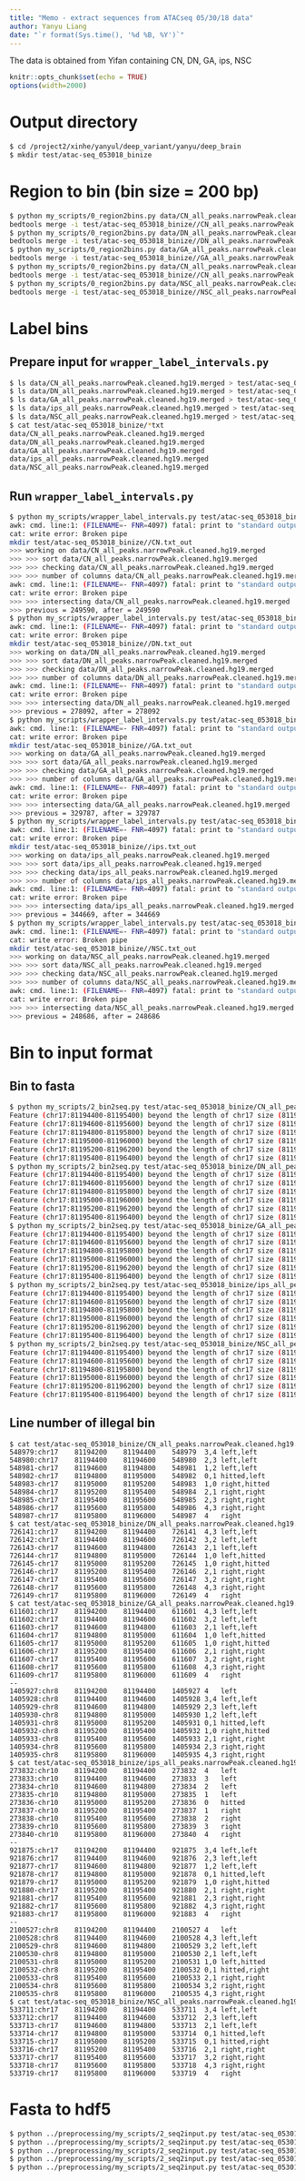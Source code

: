 ```yaml
---
title: "Memo - extract sequences from ATACseq 05/30/18 data"
author: Yanyu Liang
date: "`r format(Sys.time(), '%d %B, %Y')`"
---
```


<style>
pre code, pre, code {
  white-space: pre !important;
  overflow-x: scroll !important;
  word-break: keep-all !important;
  word-wrap: initial !important;
}
</style>

The data is obtained from Yifan containing CN, DN, GA, ips, NSC

```r
knitr::opts_chunk$set(echo = TRUE)
options(width=2000)
```

# Output directory

```bash
$ cd /project2/xinhe/yanyul/deep_variant/yanyu/deep_brain
$ mkdir test/atac-seq_053018_binize
```

# Region to bin (bin size = 200 bp)

```bash
$ python my_scripts/0_region2bins.py data/CN_all_peaks.narrowPeak.cleaned.hg19.merged.sorted.intersect test/atac-seq_053018_binize/
bedtools merge -i test/atac-seq_053018_binize//CN_all_peaks.narrowPeak.cleaned.hg19.merged.sorted_bin200.bed.sorted -d -1 -c 4,5 -o collapse,collapse > test/atac-seq_053018_binize//CN_all_peaks.narrowPeak.cleaned.hg19.merged.sorted_bin200.bed.sorted.merged
$ python my_scripts/0_region2bins.py data/DN_all_peaks.narrowPeak.cleaned.hg19.merged.sorted.intersect test/atac-seq_053018_binize/
bedtools merge -i test/atac-seq_053018_binize//DN_all_peaks.narrowPeak.cleaned.hg19.merged.sorted_bin200.bed.sorted -d -1 -c 4,5 -o collapse,collapse > test/atac-seq_053018_binize//DN_all_peaks.narrowPeak.cleaned.hg19.merged.sorted_bin200.bed.sorted.merged
$ python my_scripts/0_region2bins.py data/GA_all_peaks.narrowPeak.cleaned.hg19.merged.sorted.intersect test/atac-seq_053018_binize/
bedtools merge -i test/atac-seq_053018_binize//GA_all_peaks.narrowPeak.cleaned.hg19.merged.sorted_bin200.bed.sorted -d -1 -c 4,5 -o collapse,collapse > test/atac-seq_053018_binize//GA_all_peaks.narrowPeak.cleaned.hg19.merged.sorted_bin200.bed.sorted.merged
$ python my_scripts/0_region2bins.py data/CN_all_peaks.narrowPeak.cleaned.hg19.merged.sorted.intersect test/atac-seq_053018_binize/
bedtools merge -i test/atac-seq_053018_binize//CN_all_peaks.narrowPeak.cleaned.hg19.merged.sorted_bin200.bed.sorted -d -1 -c 4,5 -o collapse,collapse > test/atac-seq_053018_binize//CN_all_peaks.narrowPeak.cleaned.hg19.merged.sorted_bin200.bed.sorted.merged
$ python my_scripts/0_region2bins.py data/NSC_all_peaks.narrowPeak.cleaned.hg19.merged.sorted.intersect test/atac-seq_053018_binize/
bedtools merge -i test/atac-seq_053018_binize//NSC_all_peaks.narrowPeak.cleaned.hg19.merged.sorted_bin200.bed.sorted -d -1 -c 4,5 -o collapse,collapse > test/atac-seq_053018_binize//NSC_all_peaks.narrowPeak.cleaned.hg19.merged.sorted_bin200.bed.sorted.merged
```

# Label bins

## Prepare input for `wrapper_label_intervals.py`

```bash
$ ls data/CN_all_peaks.narrowPeak.cleaned.hg19.merged > test/atac-seq_053018_binize/CN.txt
$ ls data/DN_all_peaks.narrowPeak.cleaned.hg19.merged > test/atac-seq_053018_binize/DN.txt
$ ls data/GA_all_peaks.narrowPeak.cleaned.hg19.merged > test/atac-seq_053018_binize/GA.txt
$ ls data/ips_all_peaks.narrowPeak.cleaned.hg19.merged > test/atac-seq_053018_binize/ips.txt
$ ls data/NSC_all_peaks.narrowPeak.cleaned.hg19.merged > test/atac-seq_053018_binize/NSC.txt
$ cat test/atac-seq_053018_binize/*txt
data/CN_all_peaks.narrowPeak.cleaned.hg19.merged
data/DN_all_peaks.narrowPeak.cleaned.hg19.merged
data/GA_all_peaks.narrowPeak.cleaned.hg19.merged
data/ips_all_peaks.narrowPeak.cleaned.hg19.merged
data/NSC_all_peaks.narrowPeak.cleaned.hg19.merged
```

## Run `wrapper_label_intervals.py`

```bash
$ python my_scripts/wrapper_label_intervals.py test/atac-seq_053018_binize/CN_all_peaks.narrowPeak.cleaned.hg19.merged.sorted_bin200.bed.sorted.merged.final test/atac-seq_053018_binize/CN.txt test/atac-seq_053018_binize/
awk: cmd. line:1: (FILENAME=- FNR=4097) fatal: print to "standard output" failed (Broken pipe)
cat: write error: Broken pipe
mkdir test/atac-seq_053018_binize//CN.txt_out
>>> working on data/CN_all_peaks.narrowPeak.cleaned.hg19.merged
>>> >>> sort data/CN_all_peaks.narrowPeak.cleaned.hg19.merged
>>> >>> checking data/CN_all_peaks.narrowPeak.cleaned.hg19.merged
>>> >>> number of columns data/CN_all_peaks.narrowPeak.cleaned.hg19.merged
awk: cmd. line:1: (FILENAME=- FNR=4097) fatal: print to "standard output" failed (Broken pipe)
cat: write error: Broken pipe
>>> >>> intersecting data/CN_all_peaks.narrowPeak.cleaned.hg19.merged
>>> previous = 249590, after = 249590
$ python my_scripts/wrapper_label_intervals.py test/atac-seq_053018_binize/DN_all_peaks.narrowPeak.cleaned.hg19.merged.sorted_bin200.bed.sorted.merged.final test/atac-seq_053018_binize/DN.txt test/atac-seq_053018_binize/
awk: cmd. line:1: (FILENAME=- FNR=4097) fatal: print to "standard output" failed (Broken pipe)
cat: write error: Broken pipe
mkdir test/atac-seq_053018_binize//DN.txt_out
>>> working on data/DN_all_peaks.narrowPeak.cleaned.hg19.merged
>>> >>> sort data/DN_all_peaks.narrowPeak.cleaned.hg19.merged
>>> >>> checking data/DN_all_peaks.narrowPeak.cleaned.hg19.merged
>>> >>> number of columns data/DN_all_peaks.narrowPeak.cleaned.hg19.merged
awk: cmd. line:1: (FILENAME=- FNR=4097) fatal: print to "standard output" failed (Broken pipe)
cat: write error: Broken pipe
>>> >>> intersecting data/DN_all_peaks.narrowPeak.cleaned.hg19.merged
>>> previous = 278092, after = 278092
$ python my_scripts/wrapper_label_intervals.py test/atac-seq_053018_binize/GA_all_peaks.narrowPeak.cleaned.hg19.merged.sorted_bin200.bed.sorted.merged.final test/atac-seq_053018_binize/GA.txt test/atac-seq_053018_binize/
awk: cmd. line:1: (FILENAME=- FNR=4097) fatal: print to "standard output" failed (Broken pipe)
cat: write error: Broken pipe
mkdir test/atac-seq_053018_binize//GA.txt_out
>>> working on data/GA_all_peaks.narrowPeak.cleaned.hg19.merged
>>> >>> sort data/GA_all_peaks.narrowPeak.cleaned.hg19.merged
>>> >>> checking data/GA_all_peaks.narrowPeak.cleaned.hg19.merged
>>> >>> number of columns data/GA_all_peaks.narrowPeak.cleaned.hg19.merged
awk: cmd. line:1: (FILENAME=- FNR=4097) fatal: print to "standard output" failed (Broken pipe)
cat: write error: Broken pipe
>>> >>> intersecting data/GA_all_peaks.narrowPeak.cleaned.hg19.merged
>>> previous = 329787, after = 329787
$ python my_scripts/wrapper_label_intervals.py test/atac-seq_053018_binize/ips_all_peaks.narrowPeak.cleaned.hg19.merged.sorted_bin200.bed.sorted.merged.final test/atac-seq_053018_binize/ips.txt test/atac-seq_053018_binize/
awk: cmd. line:1: (FILENAME=- FNR=4097) fatal: print to "standard output" failed (Broken pipe)
cat: write error: Broken pipe
mkdir test/atac-seq_053018_binize//ips.txt_out
>>> working on data/ips_all_peaks.narrowPeak.cleaned.hg19.merged
>>> >>> sort data/ips_all_peaks.narrowPeak.cleaned.hg19.merged
>>> >>> checking data/ips_all_peaks.narrowPeak.cleaned.hg19.merged
>>> >>> number of columns data/ips_all_peaks.narrowPeak.cleaned.hg19.merged
awk: cmd. line:1: (FILENAME=- FNR=4097) fatal: print to "standard output" failed (Broken pipe)
cat: write error: Broken pipe
>>> >>> intersecting data/ips_all_peaks.narrowPeak.cleaned.hg19.merged
>>> previous = 344669, after = 344669
$ python my_scripts/wrapper_label_intervals.py test/atac-seq_053018_binize/NSC_all_peaks.narrowPeak.cleaned.hg19.merged.sorted_bin200.bed.sorted.merged.final test/atac-seq_053018_binize/NSC.txt test/atac-seq_053018_binize/
awk: cmd. line:1: (FILENAME=- FNR=4097) fatal: print to "standard output" failed (Broken pipe)
cat: write error: Broken pipe
mkdir test/atac-seq_053018_binize//NSC.txt_out
>>> working on data/NSC_all_peaks.narrowPeak.cleaned.hg19.merged
>>> >>> sort data/NSC_all_peaks.narrowPeak.cleaned.hg19.merged
>>> >>> checking data/NSC_all_peaks.narrowPeak.cleaned.hg19.merged
>>> >>> number of columns data/NSC_all_peaks.narrowPeak.cleaned.hg19.merged
awk: cmd. line:1: (FILENAME=- FNR=4097) fatal: print to "standard output" failed (Broken pipe)
cat: write error: Broken pipe
>>> >>> intersecting data/NSC_all_peaks.narrowPeak.cleaned.hg19.merged
>>> previous = 248686, after = 248686
```

# Bin to input format

## Bin to fasta

```bash
$ python my_scripts/2_bin2seq.py test/atac-seq_053018_binize/CN_all_peaks.narrowPeak.cleaned.hg19.merged.sorted_bin200.bed.sorted.merged.final
Feature (chr17:81194400-81195400) beyond the length of chr17 size (81195210 bp).  Skipping.
Feature (chr17:81194600-81195600) beyond the length of chr17 size (81195210 bp).  Skipping.
Feature (chr17:81194800-81195800) beyond the length of chr17 size (81195210 bp).  Skipping.
Feature (chr17:81195000-81196000) beyond the length of chr17 size (81195210 bp).  Skipping.
Feature (chr17:81195200-81196200) beyond the length of chr17 size (81195210 bp).  Skipping.
Feature (chr17:81195400-81196400) beyond the length of chr17 size (81195210 bp).  Skipping.
$ python my_scripts/2_bin2seq.py test/atac-seq_053018_binize/DN_all_peaks.narrowPeak.cleaned.hg19.merged.sorted_bin200.bed.sorted.merged.final
Feature (chr17:81194400-81195400) beyond the length of chr17 size (81195210 bp).  Skipping.
Feature (chr17:81194600-81195600) beyond the length of chr17 size (81195210 bp).  Skipping.
Feature (chr17:81194800-81195800) beyond the length of chr17 size (81195210 bp).  Skipping.
Feature (chr17:81195000-81196000) beyond the length of chr17 size (81195210 bp).  Skipping.
Feature (chr17:81195200-81196200) beyond the length of chr17 size (81195210 bp).  Skipping.
Feature (chr17:81195400-81196400) beyond the length of chr17 size (81195210 bp).  Skipping.
$ python my_scripts/2_bin2seq.py test/atac-seq_053018_binize/GA_all_peaks.narrowPeak.cleaned.hg19.merged.sorted_bin200.bed.sorted.merged.final
Feature (chr17:81194400-81195400) beyond the length of chr17 size (81195210 bp).  Skipping.
Feature (chr17:81194600-81195600) beyond the length of chr17 size (81195210 bp).  Skipping.
Feature (chr17:81194800-81195800) beyond the length of chr17 size (81195210 bp).  Skipping.
Feature (chr17:81195000-81196000) beyond the length of chr17 size (81195210 bp).  Skipping.
Feature (chr17:81195200-81196200) beyond the length of chr17 size (81195210 bp).  Skipping.
Feature (chr17:81195400-81196400) beyond the length of chr17 size (81195210 bp).  Skipping.
$ python my_scripts/2_bin2seq.py test/atac-seq_053018_binize/ips_all_peaks.narrowPeak.cleaned.hg19.merged.sorted_bin200.bed.sorted.merged.final
Feature (chr17:81194400-81195400) beyond the length of chr17 size (81195210 bp).  Skipping.
Feature (chr17:81194600-81195600) beyond the length of chr17 size (81195210 bp).  Skipping.
Feature (chr17:81194800-81195800) beyond the length of chr17 size (81195210 bp).  Skipping.
Feature (chr17:81195000-81196000) beyond the length of chr17 size (81195210 bp).  Skipping.
Feature (chr17:81195200-81196200) beyond the length of chr17 size (81195210 bp).  Skipping.
Feature (chr17:81195400-81196400) beyond the length of chr17 size (81195210 bp).  Skipping.
$ python my_scripts/2_bin2seq.py test/atac-seq_053018_binize/NSC_all_peaks.narrowPeak.cleaned.hg19.merged.sorted_bin200.bed.sorted.merged.final
Feature (chr17:81194400-81195400) beyond the length of chr17 size (81195210 bp).  Skipping.
Feature (chr17:81194600-81195600) beyond the length of chr17 size (81195210 bp).  Skipping.
Feature (chr17:81194800-81195800) beyond the length of chr17 size (81195210 bp).  Skipping.
Feature (chr17:81195000-81196000) beyond the length of chr17 size (81195210 bp).  Skipping.
Feature (chr17:81195200-81196200) beyond the length of chr17 size (81195210 bp).  Skipping.
Feature (chr17:81195400-81196400) beyond the length of chr17 size (81195210 bp).  Skipping.
```

## Line number of illegal bin

```
$ cat test/atac-seq_053018_binize/CN_all_peaks.narrowPeak.cleaned.hg19.merged.sorted_bin200.bed.sorted.merged.final | grep -n 81194400 -A 7
548979:chr17	81194200	81194400	548979	3,4	left,left
548980:chr17	81194400	81194600	548980	2,3	left,left
548981-chr17	81194600	81194800	548981	1,2	left,left
548982-chr17	81194800	81195000	548982	0,1	hitted,left
548983-chr17	81195000	81195200	548983	1,0	right,hitted
548984-chr17	81195200	81195400	548984	2,1	right,right
548985-chr17	81195400	81195600	548985	2,3	right,right
548986-chr17	81195600	81195800	548986	4,3	right,right
548987-chr17	81195800	81196000	548987	4	right
$ cat test/atac-seq_053018_binize/DN_all_peaks.narrowPeak.cleaned.hg19.merged.sorted_bin200.bed.sorted.merged.final | grep -n 81194400 -A 7
726141:chr17	81194200	81194400	726141	4,3	left,left
726142:chr17	81194400	81194600	726142	3,2	left,left
726143-chr17	81194600	81194800	726143	2,1	left,left
726144-chr17	81194800	81195000	726144	1,0	left,hitted
726145-chr17	81195000	81195200	726145	1,0	right,hitted
726146-chr17	81195200	81195400	726146	2,1	right,right
726147-chr17	81195400	81195600	726147	3,2	right,right
726148-chr17	81195600	81195800	726148	4,3	right,right
726149-chr17	81195800	81196000	726149	4	right
$ cat test/atac-seq_053018_binize/GA_all_peaks.narrowPeak.cleaned.hg19.merged.sorted_bin200.bed.sorted.merged.final | grep -n 81194400 -A 7
611601:chr17	81194200	81194400	611601	4,3	left,left
611602:chr17	81194400	81194600	611602	3,2	left,left
611603-chr17	81194600	81194800	611603	2,1	left,left
611604-chr17	81194800	81195000	611604	1,0	left,hitted
611605-chr17	81195000	81195200	611605	1,0	right,hitted
611606-chr17	81195200	81195400	611606	2,1	right,right
611607-chr17	81195400	81195600	611607	3,2	right,right
611608-chr17	81195600	81195800	611608	4,3	right,right
611609-chr17	81195800	81196000	611609	4	right
--
1405927:chr8	81194200	81194400	1405927	4	left
1405928:chr8	81194400	81194600	1405928	3,4	left,left
1405929-chr8	81194600	81194800	1405929	2,3	left,left
1405930-chr8	81194800	81195000	1405930	1,2	left,left
1405931-chr8	81195000	81195200	1405931	0,1	hitted,left
1405932-chr8	81195200	81195400	1405932	1,0	right,hitted
1405933-chr8	81195400	81195600	1405933	2,1	right,right
1405934-chr8	81195600	81195800	1405934	2,3	right,right
1405935-chr8	81195800	81196000	1405935	4,3	right,right
$ cat test/atac-seq_053018_binize/ips_all_peaks.narrowPeak.cleaned.hg19.merged.sorted_bin200.bed.sorted.merged.final | grep -n 81194400 -A 7
273832:chr10	81194200	81194400	273832	4	left
273833:chr10	81194400	81194600	273833	3	left
273834-chr10	81194600	81194800	273834	2	left
273835-chr10	81194800	81195000	273835	1	left
273836-chr10	81195000	81195200	273836	0	hitted
273837-chr10	81195200	81195400	273837	1	right
273838-chr10	81195400	81195600	273838	2	right
273839-chr10	81195600	81195800	273839	3	right
273840-chr10	81195800	81196000	273840	4	right
--
921875:chr17	81194200	81194400	921875	3,4	left,left
921876:chr17	81194400	81194600	921876	2,3	left,left
921877-chr17	81194600	81194800	921877	1,2	left,left
921878-chr17	81194800	81195000	921878	0,1	hitted,left
921879-chr17	81195000	81195200	921879	1,0	right,hitted
921880-chr17	81195200	81195400	921880	2,1	right,right
921881-chr17	81195400	81195600	921881	2,3	right,right
921882-chr17	81195600	81195800	921882	4,3	right,right
921883-chr17	81195800	81196000	921883	4	right
--
2100527:chr8	81194200	81194400	2100527	4	left
2100528:chr8	81194400	81194600	2100528	4,3	left,left
2100529-chr8	81194600	81194800	2100529	3,2	left,left
2100530-chr8	81194800	81195000	2100530	2,1	left,left
2100531-chr8	81195000	81195200	2100531	1,0	left,hitted
2100532-chr8	81195200	81195400	2100532	0,1	hitted,right
2100533-chr8	81195400	81195600	2100533	2,1	right,right
2100534-chr8	81195600	81195800	2100534	3,2	right,right
2100535-chr8	81195800	81196000	2100535	4,3	right,right
$ cat test/atac-seq_053018_binize/NSC_all_peaks.narrowPeak.cleaned.hg19.merged.sorted_bin200.bed.sorted.merged.final | grep -n 81194400 -A 7
533711:chr17	81194200	81194400	533711	3,4	left,left
533712:chr17	81194400	81194600	533712	2,3	left,left
533713-chr17	81194600	81194800	533713	2,1	left,left
533714-chr17	81194800	81195000	533714	0,1	hitted,left
533715-chr17	81195000	81195200	533715	0,1	hitted,right
533716-chr17	81195200	81195400	533716	2,1	right,right
533717-chr17	81195400	81195600	533717	3,2	right,right
533718-chr17	81195600	81195800	533718	4,3	right,right
533719-chr17	81195800	81196000	533719	4	right
```

# Fasta to hdf5

```bash
$ python ../preprocessing/my_scripts/2_seq2input.py test/atac-seq_053018_binize/CN_all_peaks.narrowPeak.cleaned.hg19.merged.sorted_bin200.bed.sorted.merged.final.expended.fa test/atac-seq_053018_binize/CN.txt_out/
$ python ../preprocessing/my_scripts/2_seq2input.py test/atac-seq_053018_binize/DN_all_peaks.narrowPeak.cleaned.hg19.merged.sorted_bin200.bed.sorted.merged.final.expended.fa test/atac-seq_053018_binize/DN.txt_out/
$ python ../preprocessing/my_scripts/2_seq2input.py test/atac-seq_053018_binize/GA_all_peaks.narrowPeak.cleaned.hg19.merged.sorted_bin200.bed.sorted.merged.final.expended.fa test/atac-seq_053018_binize/GA.txt_out/
$ python ../preprocessing/my_scripts/2_seq2input.py test/atac-seq_053018_binize/ips_all_peaks.narrowPeak.cleaned.hg19.merged.sorted_bin200.bed.sorted.merged.final.expended.fa test/atac-seq_053018_binize/ips.txt_out/
$ python ../preprocessing/my_scripts/2_seq2input.py test/atac-seq_053018_binize/NSC_all_peaks.narrowPeak.cleaned.hg19.merged.sorted_bin200.bed.sorted.merged.final.expended.fa test/atac-seq_053018_binize/NSC.txt_out/
```
